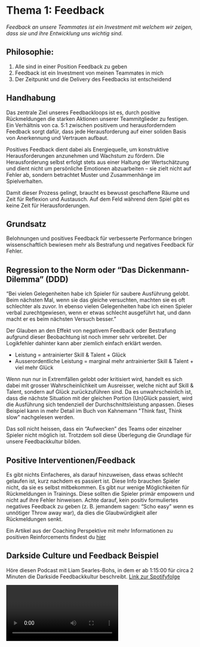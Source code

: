 
# Thema 1: Feedback

*Feedback an unsere Teammates ist ein Investment mit welchem wir zeigen, dass sie und ihre Entwicklung uns wichtig sind.*

## Philosophie: 
1. Alle sind in einer Position Feedback zu geben
2. Feedback ist ein Investment von meinen Teammates in mich
3. Der Zeitpunkt und die Delivery des Feedbacks ist entscheidend

## Handhabung
Das zentrale Ziel unseres Feedbackloops ist es, durch positive Rückmeldungen die starken Aktionen unserer Teammitglieder zu festigen. Ein Verhältnis von ca. 5:1 zwischen positivem und herausforderndem Feedback sorgt dafür, dass jede Herausforderung auf einer soliden Basis von Anerkennung und Vertrauen aufbaut. 

Positives Feedback dient dabei als Energiequelle, um konstruktive Herausforderungen anzunehmen und Wachstum zu fördern. Die Herausforderung selbst erfolgt stets aus einer Haltung der Wertschätzung und dient nicht um persönliche Emotionen abzuarbeiten – sie zielt nicht auf Fehler ab, sondern betrachtet Muster und Zusammenhänge im Spielverhalten.

Damit dieser Prozess gelingt, braucht es bewusst geschaffene Räume und Zeit für Reflexion und Austausch. Auf dem Feld während dem Spiel gibt es keine Zeit für Herausforderungen.


## Grundsatz
Belohnungen und positives Feedback für verbesserte Performance bringen wissenschaftlich bewiesen mehr als Bestrafung und negatives Feedback für Fehler. 

## Regression to the Norm oder “Das Dickenmann-Dilemma” (DDD)

“Bei vielen Gelegenheiten habe ich Spieler für saubere Ausführung gelobt. Beim nächsten Mal, wenn sie das gleiche versuchten, machten sie es oft schlechter als zuvor. In ebenso vielen Gelegenheiten habe ich einen Spieler verbal zurechtgewiesen, wenn er etwas schlecht ausgeführt hat, und dann macht er es beim nächsten Versuch besser.”

Der Glauben an den Effekt von negativem Feedback oder Bestrafung aufgrund dieser Beobachtung ist noch immer sehr verbreitet. Der Logikfehler dahinter kann aber ziemlich einfach erklärt werden. 

- Leistung = antrainierter Skill & Talent + Glück
- Ausserordentliche Leistung = marginal mehr antrainierter Skill & Talent + viel mehr Glück

Wenn nun nur in Extremfällen gelobt oder kritisiert wird, handelt es sich dabei mit grosser Wahrscheinlichkeit um Ausreisser, welche nicht auf Skill & Talent, sondern auf Glück zurückzuführen sind. Da es unwahrscheinlich ist, dass die nächste Situation mit der gleichen Portion (Un)Glück passiert, wird die Ausführung sich tendenziell der Durchschnittsleistung anpassen. Dieses Beispiel kann in mehr Detail im Buch von Kahnemann "Think fast, Think slow" nachgelesen werden.

Das soll nicht heissen, dass ein “Aufwecken” des Teams oder einzelner Spieler nicht möglich ist. Trotzdem soll diese Überlegung die Grundlage für unsere Feedbackkultur bilden. 

## Positive Interventionen/Feedback

Es gibt nichts Einfacheres, als darauf hinzuweisen, dass etwas schlecht gelaufen ist, kurz nachdem es passiert ist. Diese Info brauchen Spieler nicht, da sie es selbst mitbekommen. Es gibt nur wenige Möglichkeiten für Rückmeldungen in Trainings. Diese sollten die Spieler primär empowern und nicht auf ihre Fehler hinweisen. Achte darauf, kein positiv formuliertes negatives Feedback zu geben (z. B. jemandem sagen: “Scho easy” wenn es unnötiger Throw away war), da dies die Glaubwürdigkeit aller Rückmeldungen senkt.

Ein Artikel aus der Coaching Perspektive mit mehr Informationen zu positiven Reinforcements findest du [hier](https://bettereverydaycoaching.substack.com/p/positive-interventions?utm_source=publication-search)

## Darkside Culture und Feedback Beispiel
Höre diesen Podcast mit Liam Searles-Bohs, in dem er ab 1:15:00 für circa 2 Minuten die Darkside Feedbackkultur beschreibt. [Link zur Spotifyfolge](https://open.spotify.com/episode/0rVOabEjh57IRNWpHduHU0?si=fCVgstjYSvmxodP6wQjcyg&context=spotify%3Ashow%3A21ng6Er0WiIozcqMDOEI2z&nd=1&dlsi=c574419f77de4832)

<Video link="https://www.youtube.com/embed/t6VilOQZ0mQ?si=O-gXHqc67WpJ8vmo&amp;start=4500" />
